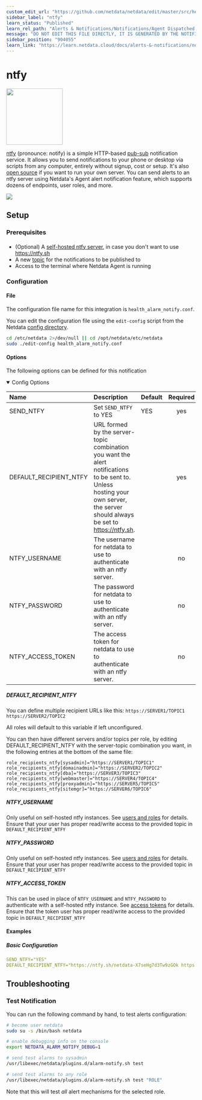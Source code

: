 ```yaml
---
custom_edit_url: "https://github.com/netdata/netdata/edit/master/src/health/notifications/ntfy/metadata.yaml"
sidebar_label: "ntfy"
learn_status: "Published"
learn_rel_path: "Alerts & Notifications/Notifications/Agent Dispatched Notifications"
message: "DO NOT EDIT THIS FILE DIRECTLY, IT IS GENERATED BY THE NOTIFICATION'S metadata.yaml FILE"
sidebar_position: "904055"
learn_link: "https://learn.netdata.cloud/docs/alerts-&-notifications/notifications/agent-dispatched-notifications/ntfy"
---
```



# ntfy


<img src="https://netdata.cloud/img/ntfy.svg" width="150"/>


[ntfy](https://ntfy.sh/) (pronounce: notify) is a simple HTTP-based [pub-sub](https://en.wikipedia.org/wiki/Publish%E2%80%93subscribe_pattern) notification service. It allows you to send notifications to your phone or desktop via scripts from any computer, entirely without signup, cost or setup. It's also [open source](https://github.com/binwiederhier/ntfy) if you want to run your own server.
You can send alerts to an ntfy server using Netdata's Agent alert notification feature, which supports dozens of endpoints, user roles, and more.



<img src="https://img.shields.io/badge/maintained%20by-Netdata-%2300ab44" />

## Setup

### Prerequisites

#### 

- (Optional) A [self-hosted ntfy server](https://docs.ntfy.sh/faq/#can-i-self-host-it), in case you don't want to use https://ntfy.sh
- A new [topic](https://ntfy.sh/#subscribe) for the notifications to be published to
- Access to the terminal where Netdata Agent is running



### Configuration

#### File

The configuration file name for this integration is `health_alarm_notify.conf`.


You can edit the configuration file using the `edit-config` script from the
Netdata [config directory](/docs/netdata-agent/configuration#the-netdata-config-directory).

```bash
cd /etc/netdata 2>/dev/null || cd /opt/netdata/etc/netdata
sudo ./edit-config health_alarm_notify.conf
```
#### Options

The following options can be defined for this notification

<details open><summary>Config Options</summary>

| Name | Description | Default | Required |
|:----|:-----------|:-------|:--------:|
| SEND_NTFY | Set `SEND_NTFY` to YES | YES | yes |
| DEFAULT_RECIPIENT_NTFY | URL formed by the server-topic combination you want the alert notifications to be sent to. Unless hosting your own server, the server should always be set to https://ntfy.sh. |  | yes |
| NTFY_USERNAME | The username for netdata to use to authenticate with an ntfy server. |  | no |
| NTFY_PASSWORD | The password for netdata to use to authenticate with an ntfy server. |  | no |
| NTFY_ACCESS_TOKEN | The access token for netdata to use to authenticate with an ntfy server. |  | no |

##### DEFAULT_RECIPIENT_NTFY

You can define multiple recipient URLs like this: `https://SERVER1/TOPIC1` `https://SERVER2/TOPIC2`

All roles will default to this variable if left unconfigured.

You can then have different servers and/or topics per role, by editing DEFAULT_RECIPIENT_NTFY with the server-topic combination you want, in the following entries at the bottom of the same file:
```text
role_recipients_ntfy[sysadmin]="https://SERVER1/TOPIC1"
role_recipients_ntfy[domainadmin]="https://SERVER2/TOPIC2"
role_recipients_ntfy[dba]="https://SERVER3/TOPIC3"
role_recipients_ntfy[webmaster]="https://SERVER4/TOPIC4"
role_recipients_ntfy[proxyadmin]="https://SERVER5/TOPIC5"
role_recipients_ntfy[sitemgr]="https://SERVER6/TOPIC6"
```


##### NTFY_USERNAME

Only useful on self-hosted ntfy instances. See [users and roles](https://docs.ntfy.sh/config/#users-and-roles) for details.
Ensure that your user has proper read/write access to the provided topic in `DEFAULT_RECIPIENT_NTFY`


##### NTFY_PASSWORD

Only useful on self-hosted ntfy instances. See [users and roles](https://docs.ntfy.sh/config/#users-and-roles) for details.
Ensure that your user has proper read/write access to the provided topic in `DEFAULT_RECIPIENT_NTFY`


##### NTFY_ACCESS_TOKEN

This can be used in place of `NTFY_USERNAME` and `NTFY_PASSWORD` to authenticate with a self-hosted ntfy instance. See [access tokens](https://docs.ntfy.sh/config/?h=access+to#access-tokens) for details.
Ensure that the token user has proper read/write access to the provided topic in `DEFAULT_RECIPIENT_NTFY`


</details>

#### Examples

##### Basic Configuration



```yaml
SEND_NTFY="YES"
DEFAULT_RECIPIENT_NTFY="https://ntfy.sh/netdata-X7seHg7d3Tw9zGOk https://ntfy.sh/netdata-oIPm4IK1IlUtlA30"

```


## Troubleshooting

### Test Notification

You can run the following command by hand, to test alerts configuration:

```bash
# become user netdata
sudo su -s /bin/bash netdata

# enable debugging info on the console
export NETDATA_ALARM_NOTIFY_DEBUG=1

# send test alarms to sysadmin
/usr/libexec/netdata/plugins.d/alarm-notify.sh test

# send test alarms to any role
/usr/libexec/netdata/plugins.d/alarm-notify.sh test "ROLE"
```

Note that this will test _all_ alert mechanisms for the selected role.


